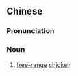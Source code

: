 {{also|走地鸡}}
==Chinese==
{{zh-forms|s=走地鸡|type=21}}
{{wikipedia|lang=zh}}

===Pronunciation===
{{zh-pron
|m=zǒudìjī
|cat=n
}}

===Noun===
{{zh-noun}}

# [[free-range]] [[chicken]]